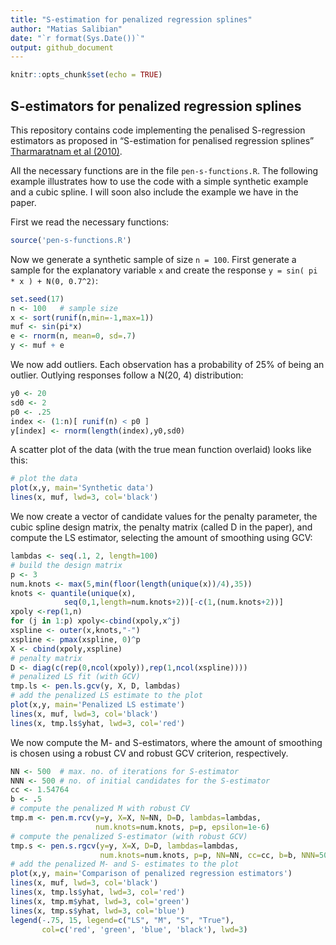 ```yaml
---
title: "S-estimation for penalized regression splines"
author: "Matias Salibian"
date: "`r format(Sys.Date())`"
output: github_document
---
```


```r
knitr::opts_chunk$set(echo = TRUE)
```

## S-estimators for penalized regression splines

This repository contains code implementing the penalised S-regression estimators as proposed
in "S-estimation for penalised regression splines" 
[Tharmaratnam et al (2010)](http://dx.doi.org/10.1198/jcgs.2010.08149). 

All the necessary functions are in the file `pen-s-functions.R`. The following example
illustrates how to use the code  with a
simple
synthetic example and a cubic spline. I will soon also
include the example we have in the paper.

First we read the necessary functions:
```R
source('pen-s-functions.R')
```
Now we generate a synthetic sample of size `n = 100`. 
First generate a sample for the explanatory variable `x`
and create the response `y = sin( pi * x ) + N(0, 0.7^2)`:
```R
set.seed(17)
n <- 100   # sample size
x <- sort(runif(n,min=-1,max=1))
muf <- sin(pi*x)
e <- rnorm(n, mean=0, sd=.7)
y <- muf + e
```
We now add outliers. Each observation has a 
probability of 25% of being an outlier.
Outlying responses follow a N(20, 4)
distribution:
```R
y0 <- 20
sd0 <- 2
p0 <- .25
index <- (1:n)[ runif(n) < p0 ]
y[index] <- rnorm(length(index),y0,sd0)
```
A scatter plot of the data (with the
true mean function overlaid) looks like this:
```R
# plot the data
plot(x,y, main='Synthetic data')
lines(x, muf, lwd=3, col='black')
```

We now create a vector of candidate values for the penalty
parameter, the cubic spline design matrix,
the penalty matrix (called D in the paper),
and compute the LS estimator, selecting the amount of
smoothing using GCV:
```R
lambdas <- seq(.1, 2, length=100)
# build the design matrix
p <- 3
num.knots <- max(5,min(floor(length(unique(x))/4),35))
knots <- quantile(unique(x), 
            seq(0,1,length=num.knots+2))[-c(1,(num.knots+2))]
xpoly <-rep(1,n)
for (j in 1:p) xpoly<-cbind(xpoly,x^j)
xspline <- outer(x,knots,"-")
xspline <- pmax(xspline, 0)^p
X <- cbind(xpoly,xspline)
# penalty matrix
D <- diag(c(rep(0,ncol(xpoly)),rep(1,ncol(xspline))))
# penalized LS fit (with GCV)
tmp.ls <- pen.ls.gcv(y, X, D, lambdas)
# add the penalized LS estimate to the plot
plot(x,y, main='Penalized LS estimate')
lines(x, muf, lwd=3, col='black')
lines(x, tmp.ls$yhat, lwd=3, col='red')
```

We now compute the M- and S-estimators, 
where the amount of smoothing is
chosen using a robust CV and robust GCV criterion,
respectively.
```R
NN <- 500  # max. no. of iterations for S-estimator
NNN <- 500 # no. of initial candidates for the S-estimator
cc <- 1.54764
b <- .5
# compute the penalized M with robust CV
tmp.m <- pen.m.rcv(y=y, X=X, N=NN, D=D, lambdas=lambdas, 
                   num.knots=num.knots, p=p, epsilon=1e-6) 
# compute the penalized S-estimator (with robust GCV)
tmp.s <- pen.s.rgcv(y=y, X=X, D=D, lambdas=lambdas, 
                    num.knots=num.knots, p=p, NN=NN, cc=cc, b=b, NNN=50)
# add the penalized M- and S- estimates to the plot
plot(x,y, main='Comparison of penalized regression estimators')
lines(x, muf, lwd=3, col='black')
lines(x, tmp.ls$yhat, lwd=3, col='red')
lines(x, tmp.m$yhat, lwd=3, col='green')
lines(x, tmp.s$yhat, lwd=3, col='blue')
legend(-.75, 15, legend=c("LS", "M", "S", "True"), 
       col=c('red', 'green', 'blue', 'black'), lwd=3)
```



